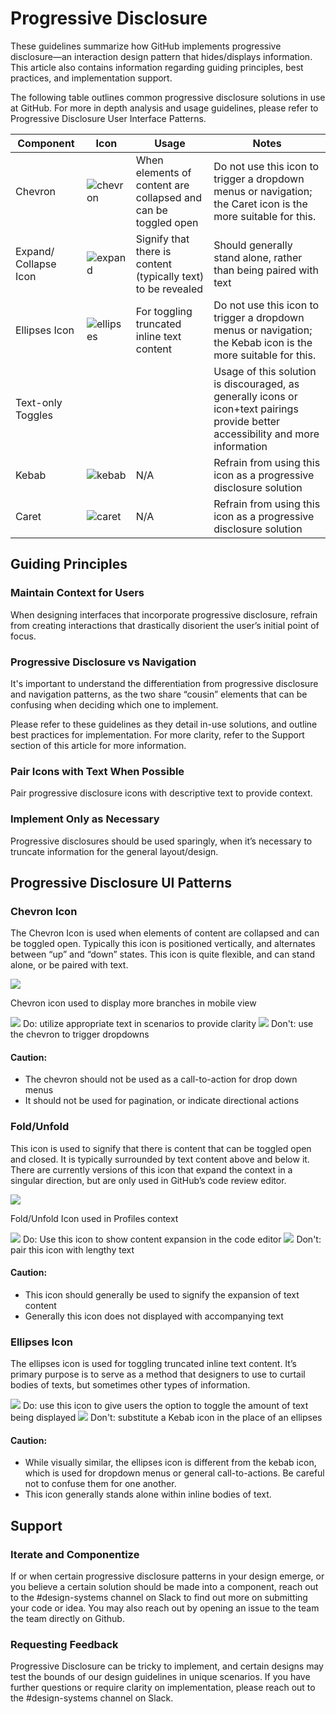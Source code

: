 



# Progressive Disclosure

These guidelines summarize how GitHub implements progressive disclosure—an interaction design pattern that hides/displays information. This article also contains information regarding guiding principles, best practices, and implementation support.

The following table outlines common progressive disclosure solutions in use at GitHub. For more in depth analysis and usage guidelines, please refer to Progressive Disclosure User Interface Patterns.

| Component | Icon | Usage | Notes |
| --- | --- | --- | --- |
| Chevron | ![chevron](https://user-images.githubusercontent.com/24916540/52089727-1ae9d480-2564-11e9-8291-1ee9d3225427.png) | When elements of content are collapsed and can be toggled open | Do not use this icon to trigger a dropdown menus or navigation; the Caret icon is the more suitable for this. | 
Expand/ Collapse Icon | ![expand](https://user-images.githubusercontent.com/24916540/52089724-1a513e00-2564-11e9-84f8-eba077f6abfc.png) | Signify that there is content (typically text) to be revealed | Should generally stand alone, rather than being paired with text | 
Ellipses Icon | ![ellipses](https://user-images.githubusercontent.com/24916540/52089725-1ae9d480-2564-11e9-8d29-1dc28740924a.png) | For toggling truncated inline text content | Do not use this icon to trigger a dropdown menus or navigation; the Kebab icon is the more suitable for this. | 
Text-only Toggles | | | Usage of this solution is discouraged, as generally icons or icon+text pairings provide better accessibility and more information |
Kebab | ![kebab](https://user-images.githubusercontent.com/24916540/52089726-1ae9d480-2564-11e9-984b-2d304cc0d46e.png) | N/A | Refrain from using this icon as a progressive disclosure solution |
Caret | ![caret](https://user-images.githubusercontent.com/24916540/52089723-1a513e00-2564-11e9-8179-420bba7922e7.png) | N/A | Refrain from using this icon as a progressive disclosure solution |


## Guiding Principles

### Maintain Context for Users
When designing interfaces that incorporate progressive disclosure, refrain from creating interactions that drastically disorient the user’s initial point of focus.

### Progressive Disclosure vs Navigation
It's important to understand the differentiation from progressive disclosure and navigation patterns, as the two share “cousin” elements that can be confusing when deciding which one to implement. 

Please refer to these guidelines as they detail in-use solutions, and outline best practices for implementation. For more clarity, refer to the Support section of this article for more information.

### Pair Icons with Text When Possible
Pair progressive disclosure icons with descriptive text to provide context.


### Implement Only as Necessary
Progressive disclosures should be used sparingly, when it’s necessary to truncate information for the general layout/design. 



## Progressive Disclosure UI Patterns

### Chevron Icon
The Chevron Icon is used when elements of content are collapsed and can be toggled open. Typically this icon is positioned vertically, and alternates between “up” and “down” states. This icon is quite flexible, and can stand alone, or be paired with text. 

<Text is='p' textAlign="center">
  <img src="https://user-images.githubusercontent.com/24916540/52079947-8a9f9580-254b-11e9-9e64-72a2a38f5ebd.png" />
  
  <p>Chevron icon used to display more branches in mobile view</p>
</Text>

<Flex>
  <Box width='100%' mr='2'>
    <BorderBox border='1px solid' borderColor='green.5' mb="2">
      <img src="https://user-images.githubusercontent.com/24916540/52088379-892c9800-2560-11e9-9296-7981780e1987.png"/>
    </BorderBox>
    <Text fontWeight='bold' color='green.5'>Do:</Text> utilize appropriate text in scenarios to provide clarity
   </Box>

 <Box width='100%' mr='2'>
    <BorderBox border='1px solid' borderColor='red.5' mb="2">
      <img src="https://user-images.githubusercontent.com/24916540/52088378-892c9800-2560-11e9-9e36-0e72599da28a.png"/>
    </BorderBox>
    <Text fontWeight='bold' color='red.5'>Don't:</Text> use the chevron to trigger dropdowns

  </Box>
</Flex>

#### Caution:
* The chevron should not be used as a call-to-action for drop down menus
* It should not be used for pagination, or indicate directional actions


### Fold/Unfold
This icon is used to signify that there is content that can be toggled open and closed. It is typically surrounded by text content above and below it. There are currently versions of this icon that expand the context in a singular direction, but are only used in GitHub’s code review editor.


<Text is='p' textAlign="center">
  <img src="https://user-images.githubusercontent.com/24916540/52089179-cdb93300-2562-11e9-846b-8f0b21b6b355.png" />
  <p>Fold/Unfold Icon used in Profiles context</p>
</Text>

<Flex>
  <Box width='100%' mr='2'>
    <BorderBox border='1px solid' borderColor='green.5' mb="2">
      <img src="https://user-images.githubusercontent.com/24916540/52090487-5b4a5200-2566-11e9-85ae-df25e1c5ecdc.png"/>
    </BorderBox>
    <Text fontWeight='bold' color='green.5'>Do:</Text> Use this icon to show content expansion in the code editor
   </Box>

 <Box width='100%' mr='2'>
    <BorderBox border='1px solid' borderColor='red.5' mb="2">
      <img src="https://user-images.githubusercontent.com/24916540/52090486-5b4a5200-2566-11e9-8f29-3c26f3787409.png"/>
    </BorderBox>
    <Text fontWeight='bold' color='red.5'>Don't:</Text>  pair this icon with lengthy text
  </Box>
</Flex>

#### Caution:
* This icon should generally be used to signify the expansion of text content
* Generally this icon does not displayed with accompanying text

### Ellipses Icon
The ellipses icon is used for toggling truncated inline text content. It’s primary purpose is to serve as a method that designers to use to curtail bodies of texts, but sometimes other types of information.

<Flex>
  <Box width='100%' mr='2'>
    <BorderBox border='1px solid' borderColor='green.5' mb="2">
      <img src="https://user-images.githubusercontent.com/24916540/52093713-14ae2500-2571-11e9-9893-819b563639b1.png"/>
    </BorderBox>
    <Text fontWeight='bold' color='green.5'>Do:</Text> use this icon to give users the option to toggle the amount of text being displayed
   </Box>

 <Box width='100%' mr='2'>
    <BorderBox border='1px solid' borderColor='red.5' mb="2">
      <img src="https://user-images.githubusercontent.com/24916540/52093714-1546bb80-2571-11e9-8799-9260792e40f5.png"/>
    </BorderBox>
    <Text fontWeight='bold' color='red.5'>Don't:</Text> substitute a Kebab icon in the place of an ellipses
  </Box>
</Flex>

#### Caution:
* While visually similar, the ellipses icon is different from the kebab icon, which is used for dropdown menus or general call-to-actions. Be careful not to confuse them for one another. 
* This icon generally stands alone within inline bodies of text.

## Support

### Iterate and Componentize
If or when certain progressive disclosure patterns in your design emerge, or you believe a certain solution should be made into a component, reach out to the #design-systems channel on Slack to find out more on submitting your code or idea. You may also reach out by opening an issue to the team the team directly on Github.

### Requesting Feedback
Progressive Disclosure can be tricky to implement, and certain designs may test the bounds of our design guidelines in unique scenarios. If you have further questions or require clarity on implementation, please reach out to the  #design-systems channel on Slack.








